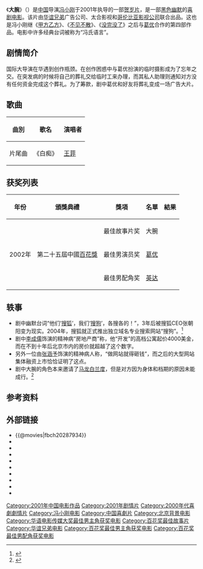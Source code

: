 {{Infobox film
| name               = 大腕
| original_name      = {{lang|en|Big Shot's Funeral}}
| image              = Big Shot's Funeral.jpg
| director           = [[冯小刚|冯小刚]]
| producer           = [[何平_(大陆导演)|何平]]<br />童刚<br />王中军<br />王中磊<br />Paul Duke (II)<br />杨步亭
| writer             = [[冯小刚|冯小刚]]<br />[[李晓明|李晓明]]<br />[[石康|石康]]
| starring           = [[葛優|葛優]]<br />[[關之琳|關之琳]]<br />[[唐纳德·萨瑟兰|唐纳德·萨瑟兰]]<br />[[英达|英达]]<br />[[李成儒|李成儒]]<br />[[吉米|吉米]]<br />[[傅彪|傅彪]]<br />[[張涵予|張涵予]]<br />[[劉儀偉|劉儀偉]]<br />[[袁德旺|袁德旺]]<br />[[保羅·莫索爾斯基|保羅·莫索爾斯基]]
| music              = 
| cinematography     = 
| editing            = 
| studio             = 
| distributor        = [[华谊兄弟|华谊兄弟]]<br>太合影视
| released           = {{CHN}}2001年11月21日
| runtime            = 100分鐘
| country            = {{CHN}}<br>{{HK}}
| language           = [[英語|英語]]<br>[[汉语普通话|汉语普通话]]
| imdb_id            = 
| budget             = 
| gross              =  
}}
《'''大腕'''》（{{lang-en|'''Big Shot's Funeral'''}}）是[[中国|中国]]导演[[冯小刚|冯小刚]]于2001年执导的一部[[贺岁片|贺岁片]]，是一部[[黑色幽默|黑色幽默]]的[[喜剧电影|喜剧电影]]。该片由[[华谊兄弟|华谊兄弟]]广告公司、太合影视和[[哥伦比亚电影|哥伦比亚影视公司]]联合出品。这也是冯小刚继《[[甲方乙方|甲方乙方]]》、《[[不见不散_(电影)|不见不散]]》、《[[没完没了|没完没了]]》之后与[[葛优|葛优]]合作的第四部作品。电影中许多经典台词被称为“冯氏语言”。

== 剧情简介 ==
国际大导演在华遇到创作瓶颈。在创作困惑中与葛优扮演的临时摄影成为了忘年之交。在突发病的时候将自己的葬礼交给临时工来办理，而其私人助理则通知对方没有任何资金完成这个葬礼。为了筹款，剧中葛优和好友将葬礼变成一场广告大片。

== 歌曲 ==
{| class="wikitable"
|-
! 曲別 !! 歌名 !! 演唱者
|-
|片尾曲||《白痴》||[[王菲|王菲]]
|}

== 获奖列表 ==
{|class="wikitable"
!年份!!頒獎典禮!!獎項!!名單!!結果
|-
|rowspan=3|2002年||rowspan=3|第二十五屆中國[[百花獎|百花獎]]
|最佳故事片奖
|大腕
|{{won}}
|-
|最佳男演员奖
|[[葛优|葛优]]
|{{won}}
|-
|最佳男配角奖
|[[英达|英达]]
|{{won}}
|}

==轶事==
*剧中幽默台词“他们‘[[搜狐|搜狐]]’，我们‘[[搜狗|搜狗]]’，各搜各的！”，3年后被搜狐CEO张朝阳变为现实。2004年，搜狐就正式推出独立域名专业搜索网站“搜狗”。<ref>{{Cite web |url=http://it.sohu.com/20040804/n221383978.shtml |title=北京晨报:《大腕》台词被弄假成真 搜狐启动搜狗,搜狐IT |accessdate=2013-07-17 |archive-date=2013-07-21 |archive-url=https://web.archive.org/web/20130721072034/http://it.sohu.com/20040804/n221383978.shtml |dead-url=no }}</ref>
*剧中[[李成儒|李成儒]]饰演的精神病“房地产商”称，他“开发”的高档公寓起价4000美金，而在不到十年后北京市内的房价就超越了这个数字。
*另外一位由[[张涵予|张涵予]]饰演的精神病人称，“做网站就得砸钱”，而之后的大型网站集体融资上市恰恰证明了这点。
*剧中大腕的角色本来邀请了[[马龙白兰度|马龙白兰度]]，但是对方因为身体和档期的原因未能成行。<ref>{{Cite web |url=http://enjoy.eastday.com/eastday/enjoy/xw/rwxw/userobject1ai340963.html |title=马龙·白兰度与中国电影人的一面之缘 |access-date=2014-01-31 |archive-url=https://web.archive.org/web/20140222170145/http://enjoy.eastday.com/eastday/enjoy/xw/rwxw/userobject1ai340963.html |archive-date=2014-02-22 |dead-url=yes }}</ref>

==参考资料==
<references/>

== 外部链接 ==
* {{@movies|fbch20287934}}
* {{hkmdb title|11191}}
* {{douban}}
* {{Mtime|10424}}
* {{Amg movie|266377}}
* {{rotten-tomatoes|big_shots_funeral}}
* {{mojo title|bigshotsfuneral}}
* {{Tcmdb title|440057}}
* {{metacritic film|da-wan}}
* {{imdb title|0287934}}

{{冯小刚}}
{{张黎}}
{{百花奖最佳故事片}}
{{DEFAULTSORT:Da wan}}
[[Category:2001年中国电影作品|Category:2001年中国电影作品]]
[[Category:2001年剧情片|Category:2001年剧情片]]
[[Category:2000年代喜劇劇情片|Category:2000年代喜劇劇情片]]
[[Category:冯小刚电影|Category:冯小刚电影]]
[[Category:中国喜劇片|Category:中国喜劇片]]
[[Category:北京背景电影|Category:北京背景电影]]
[[Category:华语电影传媒大奖最佳男主角获奖电影|Category:华语电影传媒大奖最佳男主角获奖电影]]
[[Category:百花奖最佳故事片|Category:百花奖最佳故事片]]
[[Category:华谊兄弟电影|Category:华谊兄弟电影]]
[[Category:百花奖最佳男主角获奖电影|Category:百花奖最佳男主角获奖电影]]
[[Category:百花奖最佳男配角获奖电影|Category:百花奖最佳男配角获奖电影]]